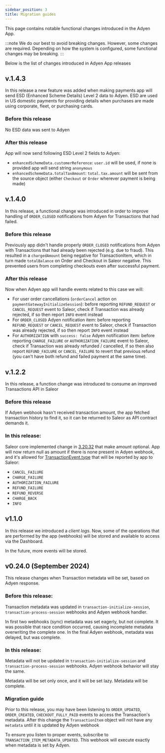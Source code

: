 ```yaml
---
sidebar_position: 3
title: Migration guides
---
```


This page contains notable functional changes introduced in the Adyen App.

:::note
We do our best to avoid breaking changes. However, some changes are required. Depending on how the system is configured,
some functional changes may be breaking.
:::

Below is the list of changes introduced in Adyen App releases

## v.1.4.3

In this release a new feature was added when making payments app will send ESD (Enhanced Scheme Details) Level 2 data to Adyen.
ESD are used in US domestic payments for providing details when purchases are made using corporate, fleet, or purchasing cards.

### Before this release

No ESD data was sent to Adyen

### After this release

App will now send following ESD Level 2 fields to Adyen:

- `enhancedSchemeData.customerReference`: `user.id` will be used, if none is provided app will send string `anonymous`
- `enhancedSchemeData.totalTaxAmount`: `total.tax.amount` will be sent from the source object (either `Checkout` or `Order` wherever payment is being made)

## v.1.4.0

In this release, a functional change was introduced in order to improve handling of `ORDER_CLOSED` notifications from Adyen for Transactions that had failed.

### Before this release

Previously app didn't handle properly `ORDER_CLOSED` notifications from Adyen with Transactions that had already been rejected (e.g. due to fraud).
This resulted in a `chargedAmount` being negative for TransactionItem, which in turn made `totalBalance` on Order and Checkout in Saleor negative.
This prevented users from completing checkouts even after successful payment.

### After this release

Now when Adyen app will handle events related to this case we will:

- For user order cancellations (`orderCancel` action on `paymentGatewayInitializeSession`): before reporting `REFUND_REQUEST` or `CANCEL_REQUEST` event to Saleor, check if Transaction was already rejected, if so then report `INFO` event instead
- For `ORDER_CLOSED` Adyen notification item: before reporting `REFUND_REQUEST` or `CANCEL_REQUEST` event to Saleor, check if Transaction was already rejected, if so then report `INFO` event instead
- For `AUTHORIZATION` with `success: false` Adyen notification item: before reporting `CHARGE_FAILURE` or `AUTHORIZATION_FAILURE` event to Saleor, check if Transaction was already refunded / cancelled, if so then also report `REFUND_FAILURE` or `CANCEL_FAILURE` to revert that previous refund (you can't have both refund and failed payment at the same time).

## v.1.2.2

In this release, a function change was introduced to consume an improved Transactions API in Saleor

### Before this release

If Adyen webhook hasn't received transaction amount, the app fetched transaction history to find it, so it can be returned to Saleor as API contract demands it.

### In this release:

Saleor core implemented change in [3.20.32](https://github.com/saleor/saleor/releases/tag/3.20.32) that make amount optional.
App will now return null as amount if there is none present in Adyen webhook, and it's allowed for [TransactionEvent.type](https://docs.saleor.io/api-reference/payments/enums/transaction-event-type-enum) that will be reported by app to Saleor:

- `CANCEL_FAILURE`
- `CHARGE_FAILURE`
- `AUTHORIZATION_FAILURE`
- `REFUND_FAILURE`
- `REFUND_REVERSE`
- `CHARGE_BACK`
- `INFO`

## v1.1.0

In this release we introduced a *client logs*. Now, some of the operations that are performed by the app (webhooks) will be stored and available to access via the Dashboard.

In the future, more events will be stored.


## v0.24.0 (September 2024)

This release changes when Transaction metadata will be set, based on Adyen response.

### Before this release:

Transaction metadata was updated in `transaction-initialize-session`, `transaction-process-session` webhooks and Adyen webhook handler.

In first two webhooks (sync) metadata was set eagerly, but not complete. It was possible that race condition occurred, causing incomplete metadata overwriting the complete one.
In the final Adyen webhook, metadata was delayed, but was complete.

### In this release:

Metadata will not be updated in `transaction-initialize-session` and `transaction-process-session` webhooks. Adyen webhook behavior will stay the same.

Metadata will be set only once, and it will be set lazy. Metadata will be complete.

### Migration guide

Prior to this release, you may have been listening to `ORDER_UPDATED`, `ORDER_CREATED`, `CHECKOUT_FULLY_PAID` events to access the Transaction's metadata. After this change the `TransactionItem` object will not have any `metadata` until it is updated by Adyen webhook

To ensure you listen to proper events, subscribe to `TRANSACTION_ITEM_METADATA_UPDATED`. This webhook will execute exactly when metadata is set by Adyen.
